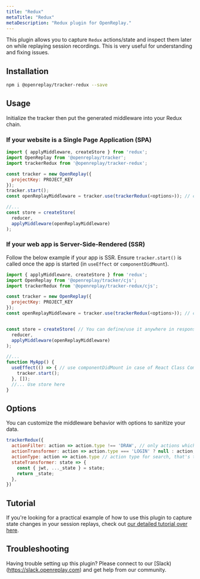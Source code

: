 ```yaml
---
title: "Redux"
metaTitle: "Redux"
metaDescription: "Redux plugin for OpenReplay."
---
```


This plugin allows you to capture `Redux` actions/state and inspect them later on while replaying session recordings. This is very useful for understanding and fixing issues.

## Installation

```bash
npm i @openreplay/tracker-redux --save
```

## Usage

Initialize the tracker then put the generated middleware into your Redux chain.

### If your website is a Single Page Application (SPA)

```js
import { applyMiddleware, createStore } from 'redux';
import OpenReplay from '@openreplay/tracker';
import trackerRedux from '@openreplay/tracker-redux';

const tracker = new OpenReplay({
  projectKey: PROJECT_KEY
});
tracker.start();
const openReplayMiddleware = tracker.use(trackerRedux(<options>)); // check list of available options below

//...
const store = createStore(
  reducer,
  applyMiddleware(openReplayMiddleware) 
);
```

### If your web app is Server-Side-Rendered (SSR)

Follow the below example if your app is SSR. Ensure `tracker.start()` is called once the app is started (in `useEffect` or `componentDidMount`).

```js
import { applyMiddleware, createStore } from 'redux';
import OpenReplay from '@openreplay/tracker/cjs';
import trackerRedux from '@openreplay/tracker-redux/cjs';

const tracker = new OpenReplay({
  projectKey: PROJECT_KEY
});
const openReplayMiddleware = tracker.use(trackerRedux(<options>)); // check list of available options below


const store = createStore( // You can define/use it anywhere in response handlers
  reducer,
  applyMiddleware(openReplayMiddleware)
);

//...
function MyApp() {
  useEffect(() => { // use componentDidMount in case of React Class Component
    tracker.start();
  }, []);
  //... Use store here
}

```

## Options

You can customize the middleware behavior with options to sanitize your data.

```js
trackerRedux({
  actionFilter: action => action.type !== 'DRAW', // only actions which pass this test will be recorded
  actionTransformer: action => action.type === 'LOGIN' ? null : action,
  actionType: action => action.type // action type for search, that's the default one
  stateTransformer: state => {
    const { jwt, ..._state } = state;
    return _state;
  },
})
```
## Tutorial
If you're looking for a practical example of how to use this plugin to capture state changes in your session replays, check out [our detailed tutorial over here](/tutorials/redux).

## Troubleshooting

Having trouble setting up this plugin? Please connect to our [Slack)(https://slack.openreplay.com) and get help from our community.